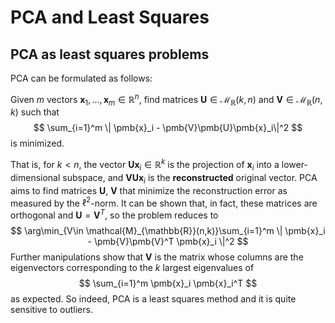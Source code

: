 # PCA and Least Squares

## PCA as least squares problems

<!--
https://stats.stackexchange.com/questions/529701/pca-vs-least-squares
-->

PCA can be formulated as follows:

Given $m$ vectors $\pmb{x}_1, \ldots, \pmb{x}_m \in \mathbb{R}^n$, find matrices $\pmb{U} \in \mathcal{M}_{\mathbb{R}} (k,n)$ and $\pmb{V} \in \mathcal{M}_{\mathbb{R}}(n,k)$ such that
$$
\sum_{i=1}^m \| \pmb{x}_i - \pmb{V}\pmb{U}\pmb{x}_i\|^2
$$
is minimized.

That is, for $k<n$, the vector $\pmb{U}\pmb{x}_i \in \mathbb{R}^k$ is the projection of $\pmb{x}_i$ into a lower-dimensional subspace, and $\pmb{V}\pmb{U}\pmb{x}_i$ is the **reconstructed** original vector. PCA aims to find matrices $\pmb{U}$, $\pmb{V}$ that minimize the reconstruction error as measured by the $\ell^2$-norm. It can be shown that, in fact, these matrices are orthogonal and $\pmb{U} = \pmb{V}^T$, so the problem reduces to
$$
\arg\min_{V\in \mathcal{M}_{\mathbb{R}}(n,k)}\sum_{i=1}^m \| \pmb{x}_i - \pmb{V}\pmb{V}^T \pmb{x}_i \|^2
$$
Further manipulations show that $\pmb{V}$ is the matrix whose columns are the eigenvectors corresponding to the $k$ largest eigenvalues of
$$
\sum_{i=1}^m \pmb{x}_i \pmb{x}_i^T
$$
as expected. So indeed, PCA is a least squares method and it is quite sensitive to outliers.